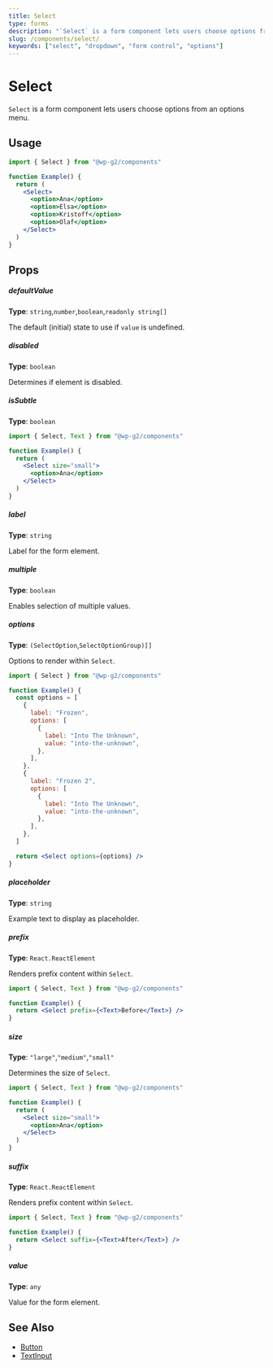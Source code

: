 ```yaml
---
title: Select
type: forms
description: "`Select` is a form component lets users choose options from an options menu."
slug: /components/select/
keywords: ["select", "dropdown", "form control", "options"]
---
```


# Select

`Select` is a form component lets users choose options from an options menu.

<!-- props -->
<!-- Automatically Generated -->

## Usage

```jsx live
import { Select } from "@wp-g2/components"

function Example() {
  return (
    <Select>
      <option>Ana</option>
      <option>Elsa</option>
      <option>Kristoff</option>
      <option>Olaf</option>
    </Select>
  )
}
```

## Props

##### defaultValue

**Type**: `string`,`number`,`boolean`,`readonly string[]`

The default (initial) state to use if `value` is undefined.

##### disabled

**Type**: `boolean`

Determines if element is disabled.

##### isSubtle

**Type**: `boolean`

```jsx live
import { Select, Text } from "@wp-g2/components"

function Example() {
  return (
    <Select size="small">
      <option>Ana</option>
    </Select>
  )
}
```

##### label

**Type**: `string`

Label for the form element.

##### multiple

**Type**: `boolean`

Enables selection of multiple values.

##### options

**Type**: `(SelectOption`,`SelectOptionGroup)[]`

Options to render within `Select`.

```jsx live
import { Select } from "@wp-g2/components"

function Example() {
  const options = [
    {
      label: "Frozen",
      options: [
        {
          label: "Into The Unknown",
          value: "into-the-unknown",
        },
      ],
    },
    {
      label: "Frozen 2",
      options: [
        {
          label: "Into The Unknown",
          value: "into-the-unknown",
        },
      ],
    },
  ]

  return <Select options={options} />
}
```

##### placeholder

**Type**: `string`

Example text to display as placeholder.

##### prefix

**Type**: `React.ReactElement`

Renders prefix content within `Select`.

```jsx live
import { Select, Text } from "@wp-g2/components"

function Example() {
  return <Select prefix={<Text>Before</Text>} />
}
```

##### size

**Type**: `"large"`,`"medium"`,`"small"`

Determines the size of `Select`.

```jsx live
import { Select, Text } from "@wp-g2/components"

function Example() {
  return (
    <Select size="small">
      <option>Ana</option>
    </Select>
  )
}
```

##### suffix

**Type**: `React.ReactElement`

Renders prefix content within `Select`.

```jsx live
import { Select, Text } from "@wp-g2/components"

function Example() {
  return <Select suffix={<Text>After</Text>} />
}
```

##### value

**Type**: `any`

Value for the form element.

<!-- /Automatically Generated -->
<!-- /props -->

## See Also

- [Button](/components/button/)
- [TextInput](/components/textinput/)
